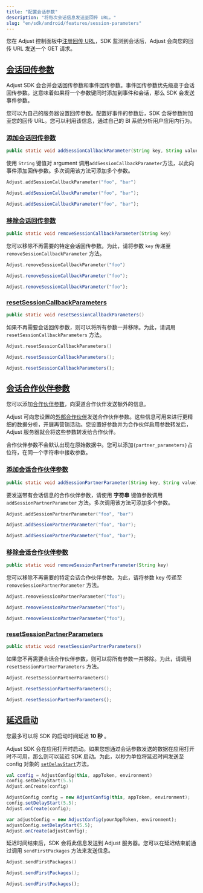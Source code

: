 ```yaml
---
title: "配置会话参数"
description: "将每次会话信息发送至回传 URL。"
slug: "en/sdk/android/features/session-parameters"
---
```

您在 Adjust 控制面板中[注册回传 URL](https://help.adjust.com/en/article/recommended-placeholders-callbacks)，SDK 监测到会话后，Adjust 会向您的回传 URL 发送一个 GET 请求。

[会话回传参数](session-callback-parameters)
-------------------------------------

<callout type="note"> 

Adjust SDK 会合并会话回传参数和事件回传参数。事件回传参数优先级高于会话回传参数。这意味着如果将一个参数键同时添加到事件和会话，那么 SDK 会发送事件参数。
</Callout> 

您可以为自己的服务器设置回传参数。配置好事件的参数后，SDK 会将参数附加至您的回传 URL。您可以利用该信息，通过自己的 BI 系统分析用户应用内行为。

### [添加会话回传参数](add-session-callback-parameters)

```java
public static void addSessionCallbackParameter(String key, String value)
```

使用 `String` 键值对 argument 调用`addSessionCallbackParameter`方法，以此向事件添加回传参数。多次调用该方法可添加多个参数。
<tabs> <tab title="Kotlin" sync="kotlin"> 

```kotlin
Adjust.addSessionCallbackParameter("foo", "bar")
```

</Tab> <tab title="Java" sync="java" > 

```java
Adjust.addSessionCallbackParameter("foo", "bar");
```

</Tab> <tab title="Javascript" sync="js" > 

```js
Adjust.addSessionCallbackParameter("foo", "bar");
```

</Tab> </Tabs> 

### [移除会话回传参数](remove-session-callback-parameters)

```java
public static void removeSessionCallbackParameter(String key)
```

您可以移除不再需要的特定会话回传参数。为此，请将参数 `key` 传递至 `removeSessionCallbackParameter` 方法。
<tabs> <tab title="Kotlin" sync="kotlin"> 

```kotlin
Adjust.removeSessionCallbackParameter("foo")
```

</Tab> <tab title="Java" sync="java" > 

```java
Adjust.removeSessionCallbackParameter("foo");
```

</Tab> <tab title="Javascript" sync="js" > 

```js
Adjust.removeSessionCallbackParameter("foo");
```

</Tab> </Tabs> 

### [resetSessionCallbackParameters](reset-session-callback-parameters)

```java
public static void resetSessionCallbackParameters()
```

如果不再需要会话回传参数，则可以将所有参数一并移除。为此，请调用 `resetSessionCallbackParameters` 方法。
<tabs> <tab title="Kotlin" sync="kotlin"> 

```kotlin
Adjust.resetSessionCallbackParameters()
```

</Tab> <tab title="Java" sync="java" > 

```java
Adjust.resetSessionCallbackParameters();
```

</Tab> <tab title="Javascript" sync="js" > 

```js
Adjust.resetSessionCallbackParameters();
```

</Tab> </Tabs> 

[会话合作伙伴参数](session-partner-parameters)
--------------------------------------

您可以添加[合作伙伴参数](https://help.adjust.com/en/article/data-sharing-ad-network#map-parameters)，向渠道合作伙伴发送额外的信息。

Adjust 可向您设置的[外部合作伙伴](https://help.adjust.com/en/article/integrated-partners)发送合作伙伴参数。这些信息可用来进行更精细的数据分析，开展再营销活动。您设置好参数并为合作伙伴启用参数转发后，Adjust 服务器就会将这些参数转发给合作伙伴。
<callout type="note"> 

合作伙伴参数不会默认出现在原始数据中。您可以添加`{partner_parameters}`占位符，在同一个字符串中接收参数。
</Callout> 

### [添加会话合作伙伴参数](add-session-partner-parameters)

```java
public static void addSessionPartnerParameter(String key, String value)
```

要发送带有会话信息的合作伙伴参数，请使用 **字符串** 键值参数调用 `addSessionPartnerParameter` 方法。多次调用该方法可添加多个参数。
<tabs> <tab title="Kotlin" sync="kotlin"> 

```kotlin
Adjust.addSessionPartnerParameter("foo", "bar")
```

</Tab> <tab title="Java" sync="java" > 

```java
Adjust.addSessionPartnerParameter("foo", "bar");
```

</Tab> <tab title="Javascript" sync="js" > 

```js
Adjust.addSessionPartnerParameter("foo", "bar");
```

</Tab> </Tabs> 

### [移除会话合作伙伴参数](remove-session-partner-parameters)

```java
public static void removeSessionPartnerParameter(String key)
```

您可以移除不再需要的特定会话合作伙伴参数。为此，请将参数 key 传递至 `removeSessionPartnerParameter` 方法。
<tabs> <tab title="Kotlin" sync="kotlin"> 

```kotlin
Adjust.removeSessionPartnerParameter("foo");
```

</Tab> <tab title="Java" sync="java" > 

```java
Adjust.removeSessionPartnerParameter("foo");
```

</Tab> <tab title="Javascript" sync="js" > 

```js
Adjust.removeSessionPartnerParameter("foo");
```

</Tab> </Tabs> 

### [resetSessionPartnerParameters](reset-session-partner-parameters)

```java
public static void resetSessionPartnerParameters()
```

如果您不再需要会话合作伙伴参数，则可以将所有参数一并移除。为此，请调用 `resetSessionPartnerParameters` 方法。
<tabs> <tab title="Kotlin" sync="kotlin"> 

```kotlin
Adjust.resetSessionPartnerParameters()
```

</Tab> <tab title="Java" sync="java" > 

```java
Adjust.resetSessionPartnerParameters();
```

</Tab> <tab title="Javascript" sync="js" > 

```js
Adjust.resetSessionPartnerParameters();
```

</Tab> </Tabs> 

[延迟启动](delay-start)
-------------------

<callout type="note"> 

您最多可以将 SDK 的启动时间延迟 **10 秒** 。
</Callout> 

Adjust SDK 会在应用打开时启动。如果您想通过会话参数发送的数据在应用打开时不可用，那么则可以延迟 SDK 启动。为此，以秒为单位将延迟时间发送至 config 对象的 [`setDelayStart`](/en/sdk/android/configuration#delay-the-start-of-the-sdk)方法。
<tabs> <tab title="Kotlin" sync="kotlin"> 

```kotlin
val config = AdjustConfig(this, appToken, environment)
config.setDelayStart(5.5)
Adjust.onCreate(config)
```

</Tab> <tab title="Java" sync="java"> 

```java
AdjustConfig config = new AdjustConfig(this, appToken, environment);
config.setDelayStart(5.5);
Adjust.onCreate(config);
```

</Tab> <tab title="Javascript" sync="js"> 

```js
var adjustConfig = new AdjustConfig(yourAppToken, environment);
adjustConfig.setDelayStart(5.5);
Adjust.onCreate(adjustConfig);
```

</Tab> </Tabs> 

延迟时间结束后，SDK 会将此信息发送到 Adjust 服务器。您可以在延迟结束前通过调用 `sendFirstPackages` 方法来发送信息。
<tabs> <tab title="Kotlin" sync="kotlin"> 

```kotlin
Adjust.sendFirstPackages()
```

</Tab> <tab title="Java" sync="java" > 

```java
Adjust.sendFirstPackages();
```

</Tab> <tab title="Javascript" sync="js" > 

```js
Adjust.sendFirstPackages();
```

</Tab> </Tabs>

